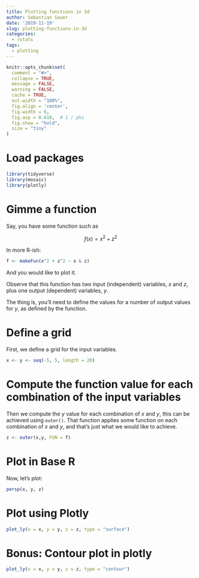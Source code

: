 ```yaml
---
title: Plotting functions in 3d
author: Sebastian Sauer
date: '2019-11-19'
slug: plotting-functions-in-3d
categories:
  - rstats
tags:
  - plotting
---
```




```r
knitr::opts_chunk$set(
  comment = "#>",
  collapse = TRUE,
  message = FALSE,
  warning = FALSE,
  cache = TRUE,
  out.width = "100%",
  fig.align = 'center',
  fig.width = 6,
  fig.asp = 0.618,  # 1 / phi
  fig.show = "hold",
  size = "tiny"
)
```



# Load packages

```r
library(tidyverse)
library(mosaic)
library(plotly)
```



# Gimme a function

Say, you have some function such as

$$
f(x) = x^2+z^2
$$


In more R-ish:

```r
f <- makeFun(x^2 + z^2 ~ x & z)
```



And you would like to plot it.

Observe that this function has *two* input (independent) variables, $x$ and $z$, plus one output (dependent) variables, $y$.


The thing is, you'll need to define the values for a number of output values for $y$, as defined by the function.


# Define a grid 

First, we define a grid for the input variables.

```r
x <- y <- seq(-5, 5, length = 20)
```


# Compute the function value for each combination of the input variables

Then we compute the $y$ value for each combination of $x$ and $y$, this can be achieved using `outer()`. That function applies some function on each combination of $x$ and $y$, and that's just what we would like to achieve.


```r
z <- outer(x,y, FUN = f)
```


# Plot in Base R

Now, let's plot:

```r
persp(x, y, z)
```



# Plot using Plotly


```r
plot_ly(x = x, y = y, z = z, type = "surface")
```

# Bonus: Contour plot in plotly


```r
plot_ly(x = x, y = y, z = z, type = "contour")
```





